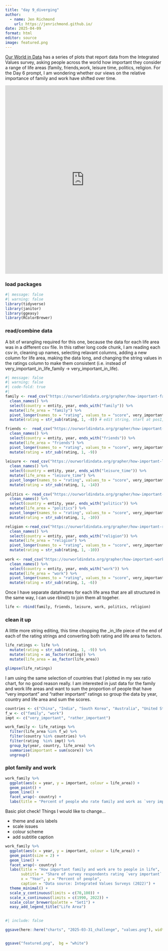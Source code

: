 ```yaml
---
title: "day 9_diverging"
author:
  - name: Jen Richmond
    url: https://jenrichmond.github.io/
date: 2025-04-09
format: html
editor: source
image: featured.png
---
```


[Our World in Data](https://ourworldindata.org/happiness-and-life-satisfaction) has a series of plots that report data from the Integrated Values survey, asking people across the world how important they consider a range of life areas (family, friends,work, leisure time, politics, religion. For the Day 6 prompt, I am wondering whether our views on the relative importance of family and work have shifted over time. 

<iframe src="https://ourworldindata.org/grapher/how-important-family-is-to-people-in-life?tab=chart" loading="lazy" style="width: 100%; height: 600px; border: 0px none;" allow="web-share; clipboard-write"></iframe>


### load packages
```r
#| message: false
#| warning: false
library(tidyverse)
library(janitor)
library(ggeasy)
library(RColorBrewer)

```

### read/combine data

A bit of wrangling required for this one, because the data for each life area was in a different csv file. In this rather long code chunk, I am reading each csv in, cleaning up names, selecting relavant columns, adding a new column for life area, making the data long, and changing the string values in the ratings column to make them consistent (i.e. instead of very_important_in_life_family -> very_important_in_life). 

```r
#| message: false
#| warning: false
#| code-fold: true
#| 
family <- read_csv("https://ourworldindata.org/grapher/how-important-family-is-to-people-in-life.csv?v=1&csvType=full&useColumnShortNames=true") %>%
  clean_names() %>%
  select(country = entity, year, ends_with("family")) %>%
  mutate(life_area = "family") %>%
  pivot_longer(names_to = "rating", values_to = "score", very_important_in_life_family:no_answer_important_in_life_family) %>%
  mutate(rating = str_sub(rating, 1, -8)) # edit string, start at pos1, end 8 chars back

friends <-  read_csv("https://ourworldindata.org/grapher/how-important-friends-are-to-people-in-life.csv?v=1&csvType=full&useColumnShortNames=true") %>%
  clean_names() %>%
  select(country = entity, year, ends_with("friends")) %>%
  mutate(life_area = "friends") %>%
  pivot_longer(names_to = "rating", values_to = "score", very_important_in_life_friends:no_answer_important_in_life_friends) %>%
  mutate(rating = str_sub(rating, 1, -9)) 
  
leisure <- read_csv("https://ourworldindata.org/grapher/how-important-leisure-is-to-people-in-life.csv?v=1&csvType=full&useColumnShortNames=true") %>%
  clean_names() %>%
  select(country = entity, year, ends_with("leisure_time")) %>%
  mutate(life_area = "leisure_time") %>%
  pivot_longer(names_to = "rating", values_to = "score", very_important_in_life_leisure_time:no_answer_important_in_life_leisure_time) %>%
  mutate(rating = str_sub(rating, 1, -14)) 
  
politics <- read_csv("https://ourworldindata.org/grapher/how-important-politics-is-in-your-life.csv?v=1&csvType=full&useColumnShortNames=true") %>%
  clean_names() %>%
  select(country = entity, year, ends_with("politics")) %>%
  mutate(life_area = "politics") %>%
  pivot_longer(names_to = "rating", values_to = "score", very_important_in_life_politics:no_answer_important_in_life_politics) %>%
  mutate(rating = str_sub(rating, 1, -10)) 

religion <-read_csv("https://ourworldindata.org/grapher/how-important-religion-is-in-your-life.csv?v=1&csvType=full&useColumnShortNames=true") %>%
  clean_names() %>%
  select(country = entity, year, ends_with("religion")) %>%
  mutate(life_area = "religion") %>%
  pivot_longer(names_to = "rating", values_to = "score", very_important_in_life_religion:no_answer_important_in_life_religion) %>%
  mutate(rating = str_sub(rating, 1, -10)) 
  
work <- read_csv("https://ourworldindata.org/grapher/how-important-work-is-to-people-in-life.csv?v=1&csvType=full&useColumnShortNames=true") %>%
  clean_names() %>%
  select(country = entity, year, ends_with("work")) %>%
  mutate(life_area = "work") %>%
  pivot_longer(names_to = "rating", values_to = "score", very_important_in_life_work:no_answer_important_in_life_work) %>%
  mutate(rating = str_sub(rating, 1, -6)) 

```

Once I have separate dataframes for each life area that are all structured in the same way, I can use rbind() to join them all togeher. 

```r
  
life <- rbind(family, friends, leisure, work, politics, religion)


```

### clean it up

A little more string editing, this time chopping the _in_life piece of the end of each of the rating strings and converting both rating and life area to factors. 
```r

life_ratings <- life %>%
  mutate(rating = str_sub(rating, 1, -9)) %>%
  mutate(rating = as_factor(rating)) %>%
  mutate(life_area = as_factor(life_area))

glimpse(life_ratings)
```

I am using the same selection of countries that I plotted in my sex ratio chart, for no good reason really. I am interested in just data for the family and work life areas and want to sum the proportion of people that have "very important" and "rather important" ratings so group the data by year, country and life area and sum the scores. 
```r

countries <- c("China", "India", "South Korea", "Australia", "United States", "United Kingdom")
f_w <- c("family", "work")
impt <- c("very_important", "rather_important")

work_family <- life_ratings %>%
  filter(life_area %in% f_w) %>%
  filter(country %in% countries) %>%
  filter(rating  %in% impt) %>%
  group_by(year, country, life_area) %>%
  summarise(important = sum(score)) %>%
  ungroup()
```


### plot family and work 

```r
work_family %>%
  ggplot(aes(x = year, y = important, colour = life_area)) +
  geom_point() +
  geom_line() +
  facet_wrap(~ country) +
  labs(title = "Percent of people who rate family and work as `very important` \nor `rather important`")
```

Basic plot check! Things I would like to change...

- theme and axis labels
- scale issues
- colour scheme
- add subtitle caption

```r
work_family %>%
  ggplot(aes(x = year, y = important, colour = life_area)) +
  geom_point(size = 2) +
  geom_line() +
  facet_wrap(~ country) +
  labs(title = "How important family and work are to people in life", 
       subtitle = "Share of survey respondents rating `very important` or `rather important`", 
       x = "Year", y = "Percent of people", 
       caption = "Data source: Integrated Values Surveys (2022)") +
  theme_minimal() +
  scale_y_continuous(limits = c(70,100)) +
  scale_x_continuous(limits = c(1990, 2022)) +
  scale_color_brewer(palette = "Set1") +
  easy_add_legend_title("Life Area")
  
```


```r
#| include: false

ggsave(here::here("charts", "2025-03-31_challenge", "values.png"), width = 6, height = 4,  bg = "white")


ggsave("featured.png",  bg = "white")
```

